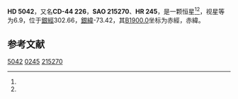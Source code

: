 {{Starbox begin
| name = HD 5042
}}
{{Starbox observe
| epoch = [[J2000.0|J2000.0]]
| constell = {{星座名待查}}<ref name=SIMBAD>{{cite web
 | url=http://simbad.u-strasbg.fr/simbad/sim-id?Ident=HR+245
 | title=Pulsating variable Star
 | publisher=Centre de Données astronomiques de Strasbourg
 | work=SIMBAD
 | accessdate=2012-07-13
 | archive-date=2016-03-17
 | archive-url=https://web.archive.org/web/20160317061501/http://simbad.u-strasbg.fr/simbad/sim-id?Ident=HR+245
 | dead-url=no
 }}</ref><ref name=DATA>{{cite web
 | url=http://vizier.u-strasbg.fr/viz-bin/VizieR-5?-out.add=.&-source=5050&-corr=PK=HR&-out.max=9999&HR=245
 | title=VizieR Detailed Page
 | accessdate=2012-07-13
 | archive-date=2019-02-16
 | archive-url=https://web.archive.org/web/20190216113500/http://vizier.u-strasbg.fr/viz-bin/VizieR-5?-out.add=.&-source=5050&-corr=PK=HR&-out.max=9999&HR=245
 | dead-url=no
 }}</ref>
| 星官 = 
| ra = {{RA|0|51|52.1}}<ref name=SIMBAD /><ref name=DATA />
| dec = {{DEC|-43|42|33}}<ref name=SIMBAD /><ref name=DATA />
| appmag_v = 6.9<ref name=SIMBAD /><ref name=DATA />
}}
{{Starbox character
| class = F2V+F5V<ref name=SIMBAD /><ref name=DATA />
| b-v = 0.35<ref name=SIMBAD /><ref name=DATA />
| u-b = <ref name=SIMBAD /><ref name=DATA />
| r-i = <ref name=SIMBAD /><ref name=DATA />
| variable = 
}}
{{Starbox astrometry
| radial_v = 
| prop_mo_ra = 13
| parallax = 0.007
| p_error =
}}
{{Starbox catalog
| names =CD-44 226，[[SAO星表|SAO]] 215270，[[HD星表|HD]] 5042，[[HR星表|HR]] 245}}
{{Starbox reference |Simbad=HR+245}}
{{Starbox end}}

'''HD 5042'''，又名'''CD-44 226'''，'''SAO 215270'''、'''HR 245'''，是一颗恒星<ref name=SIMBAD /><ref name=DATA />，视星等为6.9，位于[[銀道座標系|銀經]]302.66，[[銀道座標系|銀緯]]-73.42，其[[B1900.0|B1900.0]]坐标为赤經{{RA|0|47|12.1}}，赤緯{{DEC|-44|-73.42|10}}。

== 参考文献 ==
{{reflist}}

{{star-stub}}

[[Category:HD和HDE天體|5042]]
[[Category:HR天體|0245]]
[[Category:SAO天體|215270]]